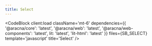 ```yaml
---
title: Select
---
```



<SelectComponentBlock client:load />

<CodeBlock
  client:load
  className='mt-6'
  dependencies={{
    '@aracna/core': 'latest',
    '@aracna/web': 'latest',
    '@aracna/web-components': 'latest',
    lit: 'latest',
    'lit-html': 'latest'
  }}
  files={SB_SELECT}
  template='javascript'
  title='Select'
/>
